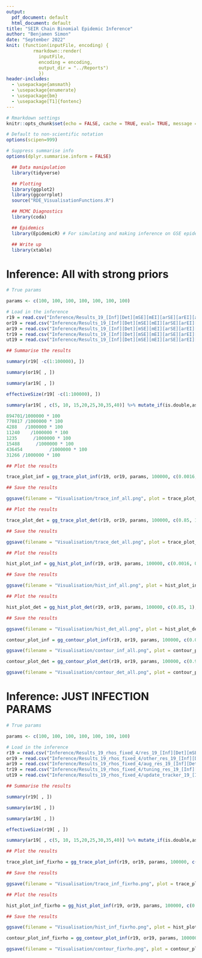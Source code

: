 ```yaml
---
output:
  pdf_document: default
  html_document: default
title: "SEIR Chain Binomial Epidemic Inference"
author: "Benjamen Simon"
date: "September 2022"
knit: (function(inputFile, encoding) { 
          rmarkdown::render(
            inputFile,
            encoding = encoding, 
            output_dir = "../Reports") 
            })
header-includes:
  - \usepackage{amsmath}
  - \usepackage{enumerate}
  - \usepackage{bm}
  - \usepackage[T1]{fontenc}
---
```


```r

# Rmarkdown settings
knitr::opts_chunk$set(echo = FALSE, cache = TRUE, eval= TRUE, message = FALSE, cache.path = "Caches/", fig.path = "Figures/cbHomo/")

# Default to non-scientific notation
options(scipen=999)

# Suppress summarise info
options(dplyr.summarise.inform = FALSE)

```

```r

  ## Data manipulation
  library(tidyverse)

  ## Plotting
  library(ggplot2)
  library(ggcorrplot)
  source("RDE_VisualisationFunctions.R")

  ## MCMC Diagnostics
  library(coda)

  ## Epidemics
  library(EpidemicR) # For simulating and making inference on GSE epidemics

  ## Write up
  library(xtable)

```



# Inference: All with strong priors

```r
# True params

params <- c(100, 100, 100, 100, 100, 100, 100)

```


```r

# Load in the inference
r19 = read.csv("Inference/Results_19_[Inf][Det][mSE][mEI][arSE][arEI][arDet][arDeath][arPEnv][arMoves]_Real3/res_19_[Inf][Det][mSE][mEI][arSE][arEI][arDet][arDeath][arPEnv][arMoves].csv")
or19 = read.csv("Inference/Results_19_[Inf][Det][mSE][mEI][arSE][arEI][arDet][arDeath][arPEnv][arMoves]_Real3/other_res_19_[Inf][Det][mSE][mEI][arSE][arEI][arDet][arDeath][arPEnv][arMoves].csv")
ar19 = read.csv("Inference/Results_19_[Inf][Det][mSE][mEI][arSE][arEI][arDet][arDeath][arPEnv][arMoves]_Real3/aug_res_19_[Inf][Det][mSE][mEI][arSE][arEI][arDet][arDeath][arPEnv][arMoves].csv")
tr19 = read.csv("Inference/Results_19_[Inf][Det][mSE][mEI][arSE][arEI][arDet][arDeath][arPEnv][arMoves]_Real3/tuning_res_19_[Inf][Det][mSE][mEI][arSE][arEI][arDet][arDeath][arPEnv][arMoves].csv")
ut19 = read.csv("Inference/Results_19_[Inf][Det][mSE][mEI][arSE][arEI][arDet][arDeath][arPEnv][arMoves]_Real3/update_tracker_19_[Inf][Det][mSE][mEI][arSE][arEI][arDet][arDeath][arPEnv][arMoves].csv")


```

```r

## Summarise the results

summary(r19[ -c(1:100000), ])

summary(or19[ , ])

summary(ar19[ , ])

effectiveSize(r19[ -c(1:100000), ])

```

```r

summary(ar19[ , c(5, 10, 15,20,25,30,35,40)] %>% mutate_if(is.double,as.factor))

894701/1000000 * 100
770817 /1000000 * 100     
4288   /1000000 * 100     
11240    /1000000 * 100     
1235      /1000000 * 100   
15488      /1000000 * 100     
436454          /1000000 * 100
31266 /1000000 * 100

```


```r

## Plot the results

trace_plot_inf = gg_trace_plot_inf(r19, or19, params, 100000, c(0.0016, 0.0043), c(0.019, 0.027), c(0.0011, 0.0019), c(0.05, 0.056))

## Save the results

ggsave(filename = "Visualisation/trace_inf_all.png", plot = trace_plot_inf, width = 9, height = 12)

```


```r

## Plot the results

trace_plot_det = gg_trace_plot_det(r19, or19, params, 100000, c(0.85, 1), c(0.97, 1))

## Save the results

ggsave(filename = "Visualisation/trace_det_all.png", plot = trace_plot_det, width = 9, height = 6)

```

```r

## Plot the results

hist_plot_inf = gg_hist_plot_inf(r19, or19, params, 100000, c(0.0016, 0.0043), c(0.019, 0.027), c(0.0011, 0.0019), c(0.05, 0.056))

## Save the results

ggsave(filename = "Visualisation/hist_inf_all.png", plot = hist_plot_inf, width = 9, height = 12)

```


```r

## Plot the results

hist_plot_det = gg_hist_plot_det(r19, or19, params, 100000, c(0.85, 1), c(0.97, 1))

## Save the results

ggsave(filename = "Visualisation/hist_det_all.png", plot = hist_plot_det, width = 9, height = 6)

```










```r

contour_plot_inf = gg_contour_plot_inf(r19, or19, params, 100000, c(0.0016, 0.0043), c(0.019, 0.027), c(0.0011, 0.0019), c(0.05, 0.056))

ggsave(filename = "Visualisation/contour_inf_all.png", plot = contour_plot_inf, width = 8, height = 10)

```




```r

contour_plot_det = gg_contour_plot_det(r19, or19, params, 100000, c(0.9, 1), c(0.99, 1))

ggsave(filename = "Visualisation/contour_det_all.png", plot = contour_plot_det, width = 8, height = 10)

```























# Inference: JUST INFECTION PARAMS

```r
# True params

params <- c(100, 100, 100, 100, 100, 100, 100)

```


```r

# Load in the inference
r19 = read.csv("Inference/Results_19_rhos_fixed_4/res_19_[Inf][Det][mSE][mEI][arSE][arEI][arDet][arDeath][arPEnv][arMoves].csv")
or19 = read.csv("Inference/Results_19_rhos_fixed_4/other_res_19_[Inf][Det][mSE][mEI][arSE][arEI][arDet][arDeath][arPEnv][arMoves].csv")
ar19 = read.csv("Inference/Results_19_rhos_fixed_4/aug_res_19_[Inf][Det][mSE][mEI][arSE][arEI][arDet][arDeath][arPEnv][arMoves].csv")
tr19 = read.csv("Inference/Results_19_rhos_fixed_4/tuning_res_19_[Inf][Det][mSE][mEI][arSE][arEI][arDet][arDeath][arPEnv][arMoves].csv")
ut19 = read.csv("Inference/Results_19_rhos_fixed_4/update_tracker_19_[Inf][Det][mSE][mEI][arSE][arEI][arDet][arDeath][arPEnv][arMoves].csv")


```

```r

## Summarise the results

summary(r19[ , ])

summary(or19[ , ])

summary(ar19[ , ])

effectiveSize(r19[ , ])

```

```r

summary(ar19[ , c(5, 10, 15,20,25,30,35,40)] %>% mutate_if(is.double,as.factor))

```


```r

## Plot the results

trace_plot_inf_fixrho = gg_trace_plot_inf(r19, or19, params, 100000, c(0.0038, 0.0065), c(0.0045, 0.0062), c(0.0009, 0.0014), c(0.049, 0.056))

## Save the results

ggsave(filename = "Visualisation/trace_inf_fixrho.png", plot = trace_plot_inf_fixrho, width = 9, height = 12)

```


```r

## Plot the results

hist_plot_inf_fixrho = gg_hist_plot_inf(r19, or19, params, 100000, c(0.0038, 0.0065), c(0.0045, 0.0062), c(0.0009, 0.0014), c(0.049, 0.056))

## Save the results

ggsave(filename = "Visualisation/hist_inf_fixrho.png", plot = hist_plot_inf_fixrho, width = 9, height = 12)

```




```r

contour_plot_inf_fixrho = gg_contour_plot_inf(r19, or19, params, 100000, c(0.0038, 0.0065), c(0.0045, 0.0062), c(0.0009, 0.0014), c(0.049, 0.056))

ggsave(filename = "Visualisation/contour_fixrho.png", plot = contour_plot_inf_fixrho, width = 8, height = 10)

```







